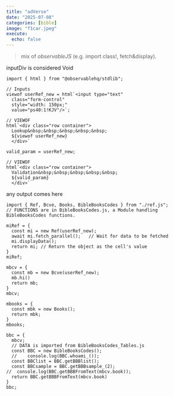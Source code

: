 ```yaml
---
title: "adVerse"
date: "2025-07-08"
categories: [bible]
image: "f1car.jpeg"
execute:
  echo: false
---
```


> mix of *observableJS* (e.g. import class!, fetch&display).

::: {#inputDiv}
inputDiv is considered Void
:::

```ojs
import { html } from "@observablehq/stdlib";

// Inputs
viewof userRef_new = html`<input type="text" 
  class="form-control" 
  style="width: 150px;"
  value="ps40:1!KJV"/>`;
  
// VIEWOF
html`<div class="row container">
  Lookup&nbsp;&nbsp;&nbsp;&nbsp;&nbsp;
  ${viewof userRef_new}
  </div>`  
```

```ojs
valid_param = userRef_new;

// VIEWOF
html`<div class="row container">
  Validation&nbsp;&nbsp;&nbsp;&nbsp;&nbsp;
  ${valid_param}
  </div>`  
```

::: {#outputDiv}
any output comes here
:::

```ojs
import { Ref, Bcve, Books, BibleBooksCodes } from "./ref.js";
// FUNCTIONS are in BibleBooksCodes.js, a Module handling BibleBooksCodes functions.

miRef = { 
  const mi = new Ref(userRef_new);
  await mi.fetch_parallel();   // Wait for data to be fetched
  mi.displayData();
  return mi; // Return the object as the cell's value
}
miRef;

mbcv = {
  const mb = new Bcve(userRef_new);
  mb.hi()
  return mb;
}
mbcv;

mbooks = {
  const mbk = new Books();
  return mbk;
}
mbooks;

bbc = {
  mbcv;
  // DATA is imported from BibleBooksCodes_Tables.js
  const BBC = new BibleBooksCodes();
  //	console.log(BBC.whoami_());
  const BBClist	= BBC.getBBBlist();
  const BBCsample = BBC.getBBBsample_(2);
//  console.log(BBC.getBBBFromText(mbcv.book));
  return BBC.getBBBFromText(mbcv.book)
}
bbc;

```
